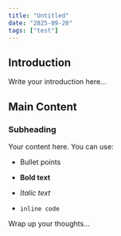 ```yaml
---
title: "Untitled"
date: "2025-09-20"
tags: ["test"]
---
```



## Introduction

Write your introduction here...

## Main Content

### Subheading

Your content here. You can use:

- Bullet points

- **Bold text**

- *Italic text*

- `inline code`

Wrap up your thoughts...
